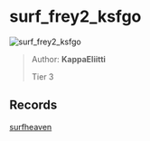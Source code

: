 
# surf_frey2_ksfgo

![surf_frey2_ksfgo](https://raw.githubusercontent.com/Sayt123/SurfMapPics/Maps-and-bonuses/csgo/surf_frey2_ksfgo.jpg)

> Author: **KappaEliitti**
>
> Tier 3

## Records

[surfheaven](https://surfheaven.eu/map/surf_frey2_ksfgo)
